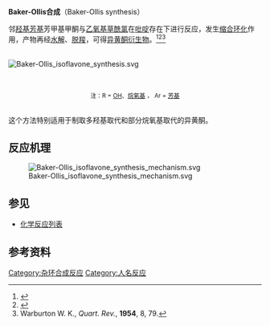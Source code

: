 '''Baker-Ollis合成'''（Baker-Ollis synthesis）

邻[[羟基|羟基]][[芳基|芳基]]芳甲基甲酮与[[乙氧基|乙氧基]][[草酰氯|草酰氯]]在[[吡啶|吡啶]]存在下进行反应，发生[[缩合|缩合]][[环化|环化]]作用，产物再经[[水解|水解]]、[[脱羧|脱羧]]，可得[[异黄酮|异黄酮]][[衍生物|衍生物]]。<ref>{{cite journal en|title=A New Synthesis of isoFlavones|author=Baker W., Ollis W. D.|journal=[[Nature_(journal)|Nature]]|volume=169|issue=4304|pages=706|year=1952|doi=10.1038/169706a0}}</ref><ref>{{cite journal en|title=A new synthesis of isoflavones. Part I|author=Wilson Baker, J. Chadderton, J. B. Harborne and W. D. Ollis|journal=[[J._Chem._Soc.|J. Chem. Soc.]]|year=1953|pages=1852–1860|doi=10.1039/JR9530001852}}</ref><ref>Warburton W. K., ''Quart. Rev.'', '''1954''', 8, 79. </ref>

<br />
[[File:Baker-Ollis_isoflavone_synthesis.svg|center]]

<br />
<small><center>注：R = [[羟基|OH]]、[[烷氧基|烷氧基]] ， Ar = [[芳基|芳基]]</center></small>
<br />

这个方法特别适用于制取多羟基取代和部分烷氧基取代的异黄酮。

== 反应机理 ==
[[File:Baker-Ollis_isoflavone_synthesis_mechanism.svg|center]]

== 参见 ==
*[[化学反应列表|化学反应列表]]

== 参考资料 ==
{{reflist}}

[[Category:杂环合成反应|Category:杂环合成反应]]
[[Category:人名反应|Category:人名反应]]